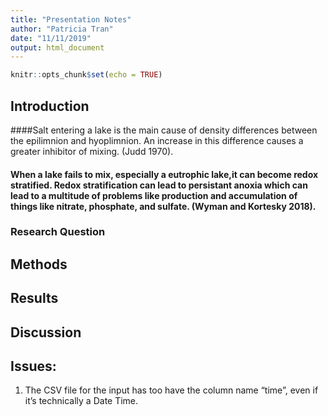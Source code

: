 ```yaml
---
title: "Presentation Notes"
author: "Patricia Tran"
date: "11/11/2019"
output: html_document
---
```


```r
knitr::opts_chunk$set(echo = TRUE)
```

## Introduction

####Salt entering a lake is the main cause of density differences between the epilimnion and hyoplimnion. An increase in this difference causes a greater inhibitor of mixing. (Judd 1970).

#### When a lake fails to mix, especially a eutrophic lake,it can become redox stratified. Redox stratification can lead to persistant anoxia which can lead to a multitude of problems like production and accumulation of things like nitrate, phosphate, and sulfate. (Wyman and Kortesky 2018).
####


### Research Question


## Methods


## Results

## Discussion

## Issues:
1) The CSV file for the input has too have the column name "time", even if it's technically a Date Time.